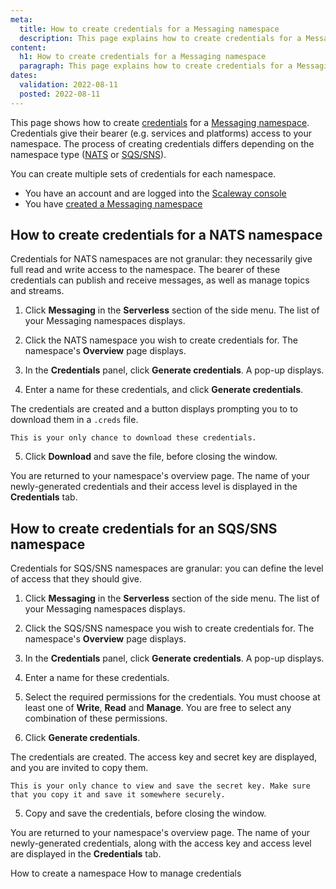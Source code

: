 ```yaml
---
meta:
  title: How to create credentials for a Messaging namespace
  description: This page explains how to create credentials for a Messaging namespace
content:
  h1: How to create credentials for a Messaging namespace
  paragraph: This page explains how to create credentials for a Messaging namespace
dates:
  validation: 2022-08-11
  posted: 2022-08-11 
---
```


This page shows how to create [credentials](/compute/messaging/concepts#namespace) for a [Messaging namespace](/compute/messaging/concepts#namespace). Credentials give their bearer (e.g. services and platforms) access to your namespace. The process of creating credentials differs depending on the namespace type ([NATS](/compute/messaging/concepts#nats) or [SQS/SNS](/compute/messaging/concepts#sqssns)).

You can create multiple sets of credentials for each namespace.

<Message type="requirement">

  - You have an account and are logged into the [Scaleway console](https://console.scaleway.com)
  - You have [created a Messaging namespace](/compute/messaging/how-to/create-namespace/)

</Message>

## How to create credentials for a NATS namespace

Credentials for NATS namespaces are not granular: they necessarily give full read and write access to the namespace. The bearer of these credentials can publish and receive messages, as well as manage topics and streams.

1. Click **Messaging** in the **Serverless** section of the side menu. The list of your Messaging namespaces displays.

2. Click the NATS namespace you wish to create credentials for. The namespace's **Overview** page displays.

3. In the **Credentials** panel, click **Generate credentials**. A pop-up displays.

  <Lightbox src="scaleway-nats-credentials.webp" alt="" />

4. Enter a name for these credentials, and click **Generate credentials**.

  The credentials are created and a button displays prompting you to to download them in a `.creds` file. 

  <Lightbox src="scaleway-nats-creds-generated.webp" alt="" />
  
  <Message type="important">

    This is your only chance to download these credentials.

  </Message>

5. Click **Download** and save the file, before closing the window.

  You are returned to your namespace's overview page. The name of your newly-generated credentials and their access level is displayed in the **Credentials** tab.

  <Lightbox src="scaleway-credentials-list.webp" alt="" />


## How to create credentials for an SQS/SNS namespace

Credentials for SQS/SNS namespaces are granular: you can define the level of access that they should give.

1. Click **Messaging** in the **Serverless** section of the side menu. The list of your Messaging namespaces displays.

2. Click the SQS/SNS namespace you wish to create credentials for. The namespace's **Overview** page displays.

3. In the **Credentials** panel, click **Generate credentials**. A pop-up displays.

  <Lightbox src="scaleway-sqssns-credentials.webp" alt="" />

4. Enter a name for these credentials.

5. Select the required permissions for the credentials. You must choose at least one of **Write**, **Read** and **Manage**. You are free to select any combination of these permissions. 

6. Click **Generate credentials**.

  The credentials are created. The access key and secret key are displayed, and you are invited to copy them.

  <Lightbox src="scaleway-sqssns-creds-generated.webp" alt="" />
  
  <Message type="important">

    This is your only chance to view and save the secret key. Make sure that you copy it and save it somewhere securely.

  </Message>

5. Copy and save the credentials, before closing the window.

  You are returned to your namespace's overview page. The name of your newly-generated credentials, along with the access key and access level are displayed in the **Credentials** tab.

  <Lightbox src="scaleway-sqs-credentials-panel.webp" alt="" />

<Navigation title="See Also">
  <PreviousButton to="/compute/messaging/how-to/create-namespace/">How to create a namespace</PreviousButton>
  <NextButton to="/compute/messaging/how-to/manage-credentials/">How to manage credentials</NextButton>
</Navigation>
